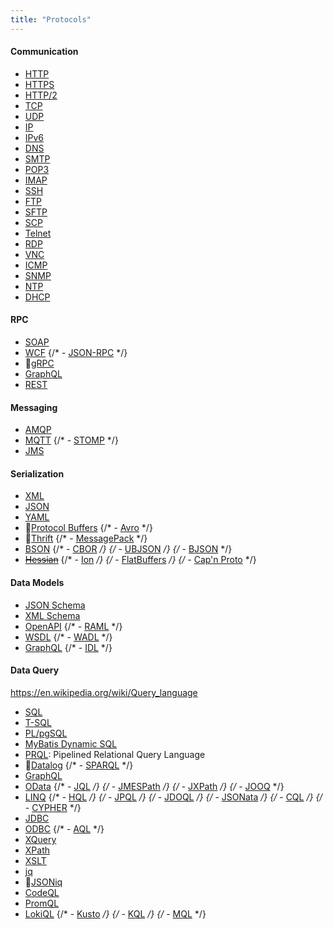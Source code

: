```yaml
---
title: "Protocols"
---
```



#### Communication

- [HTTP](https://tools.ietf.org/html/rfc7230)
- [HTTPS](https://tools.ietf.org/html/rfc2818)
- [HTTP/2](https://tools.ietf.org/html/rfc7540)
- [TCP](https://tools.ietf.org/html/rfc793)
- [UDP](https://tools.ietf.org/html/rfc768)
- [IP](https://tools.ietf.org/html/rfc791)
- [IPv6](https://tools.ietf.org/html/rfc8200)
- [DNS](https://tools.ietf.org/html/rfc1035)
- [SMTP](https://tools.ietf.org/html/rfc5321)
- [POP3](https://tools.ietf.org/html/rfc1939)
- [IMAP](https://tools.ietf.org/html/rfc3501)
- [SSH](https://tools.ietf.org/html/rfc4251)
- [FTP](https://tools.ietf.org/html/rfc959)
- [SFTP](https://tools.ietf.org/html/draft-ietf-secsh-filexfer-13)
- [SCP](https://tools.ietf.org/html/rfc4251)
- [Telnet](https://tools.ietf.org/html/rfc854)
- [RDP](https://docs.microsoft.com/en-us/openspecs/windows_protocols/ms-rdpbcgr/0bfebae8-8795-4f68-8c6c-0b0b0c0a8bda)
- [VNC](https://tools.ietf.org/html/rfc6143)
- [ICMP](https://tools.ietf.org/html/rfc792)
- [SNMP](https://tools.ietf.org/html/rfc1157)
- [NTP](https://tools.ietf.org/html/rfc5905)
- [DHCP](https://tools.ietf.org/html/rfc2131)

#### RPC

- [SOAP](https://www.w3.org/TR/soap12-part0/)
- [WCF](https://docs.microsoft.com/en-us/dotnet/framework/wcf/whats-wcf)
  {/* - [JSON-RPC](https://www.jsonrpc.org/specification) */}
- 👀[gRPC](https://grpc.io/)
- [GraphQL](https://graphql.org/)
- [REST](https://restfulapi.net/)

#### Messaging

- [AMQP](https://www.amqp.org/)
- [MQTT](https://mqtt.org/)
  {/* - [STOMP](https://stomp.github.io/) */}
- [JMS](https://javaee.github.io/javaee-spec/javadocs/javax/jms/package-summary.html)

#### Serialization

- [XML](https://www.w3.org/XML/)
- [JSON](https://www.json.org/json-en.html)
- [YAML](https://yaml.org/)
- 👀[Protocol Buffers](https://developers.google.com/protocol-buffers)
  {/* - [Avro](https://avro.apache.org/) */}
- 👀[Thrift](https://thrift.apache.org/)
  {/* - [MessagePack](https://msgpack.org/) */}
- [BSON](http://bsonspec.org/)
  {/* - [CBOR](https://cbor.io/) */}
  {/* - [UBJSON](http://ubjson.org/) */}
  {/* - [BJSON](https://bjson.org/) */}
- ~~[Hessian](http://hessian.caucho.com/)~~
  {/* - [Ion](https://amzn.github.io/ion-docs/) */}
  {/* - [FlatBuffers](https://google.github.io/flatbuffers/) */}
  {/* - [Cap'n Proto](https://capnproto.org/) */}

#### Data Models

- [JSON Schema](https://json-schema.org/)
- [XML Schema](https://www.w3.org/TR/xmlschema11-1/)
- [OpenAPI](https://swagger.io/specification/)
  {/* - [RAML](https://raml.org/) */}
- [WSDL](https://www.w3.org/TR/wsdl20/)
  {/* - [WADL](https://www.w3.org/Submission/wadl/) */}
- [GraphQL](https://graphql.org/)
  {/* - [IDL](https://en.wikipedia.org/wiki/Interface_description_language) */}

#### Data Query

https://en.wikipedia.org/wiki/Query_language

- [SQL](https://www.iso.org/standard/63555.html)
- [T-SQL](https://docs.microsoft.com/en-us/sql/t-sql/language-reference?view=sql-server-ver15)
- [PL/pgSQL](https://www.postgresql.org/docs/13/plpgsql.html)
- [MyBatis Dynamic SQL](https://github.com/mybatis/mybatis-dynamic-sql)
- [PRQL](https://prql-lang.org/): Pipelined Relational Query Language
- 👀[Datalog](https://en.wikipedia.org/wiki/Datalog)
  {/* - [SPARQL](https://www.w3.org/TR/sparql11-query/) */}
- [GraphQL](https://graphql.org/)
- [OData](https://www.odata.org/)
  {/* - [JQL](https://docs.atlassian.com/jira/REST/cloud/#api/2/search-search) */}
  {/* - [JMESPath](https://jmespath.org/) */}
  {/* - [JXPath](https://commons.apache.org/proper/commons-jxpath/) */}
  {/* - [JOOQ](https://www.jooq.org/) */}
- [LINQ](https://docs.microsoft.com/en-us/dotnet/csharp/programming-guide/concepts/linq/)
  {/* - [HQL](https://docs.jboss.org/hibernate/orm/3.3/reference/en/html/queryhql.html) */}
  {/* - [JPQL](https://docs.oracle.com/javaee/7/tutorial/persistence-querylanguage.htm) */}
  {/* - [JDOQL](https://db.apache.org/jdo/jdoql_overview.html) */}
  {/* - [JSONata](https://jsonata.org/) */}
  {/* - [CQL](https://cassandra.apache.org/doc/latest/cql/index.html) */}
  {/* - [CYPHER](https://neo4j.com/developer/cypher-query-language/) */}
- [JDBC](https://docs.oracle.com/javase/8/docs/technotes/guides/jdbc/)
- [ODBC](https://docs.microsoft.com/en-us/sql/odbc/reference/odbc-specification?view=sql-server-ver15)
  {/* - [AQL](https://www.arangodb.com/docs/stable/aql/) */}
- [XQuery](https://www.w3.org/TR/xquery-31/)
- [XPath](https://www.w3.org/TR/xpath-31/)
- [XSLT](https://www.w3.org/TR/xslt-30/)
- [jq](https://stedolan.github.io/jq/)
- 👀[JSONiq](https://www.jsoniq.org/)
- [CodeQL](https://securitylab.github.com/tools/codeql)
- [PromQL](https://prometheus.io/docs/prometheus/latest/querying/basics/)
- [LokiQL](https://grafana.com/docs/loki/latest/logql/)
  {/* - [Kusto](https://docs.microsoft.com/en-us/azure/data-explorer/kusto/query/) */}
  {/* - [KQL](https://docs.microsoft.com/en-us/azure/data-explorer/kusto/query/) */}
  {/* - [MQL](https://docs.atlassian.com/jira/REST/cloud/#api/2/search-search) */}
